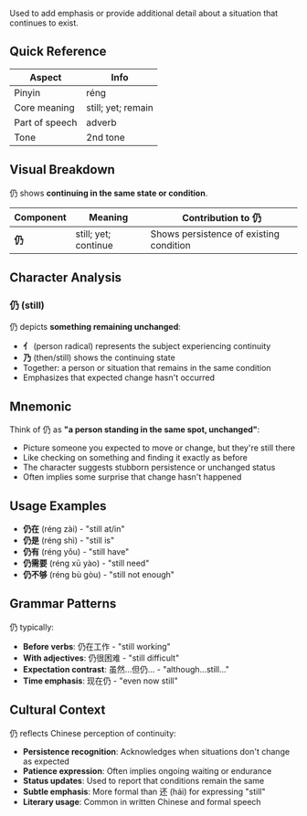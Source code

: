 Used to add emphasis or provide additional detail about a situation that continues to exist.

## Quick Reference

| Aspect         | Info               |
| -------------- | ------------------ |
| Pinyin         | réng               |
| Core meaning   | still; yet; remain |
| Part of speech | adverb             |
| Tone           | 2nd tone           |

## Visual Breakdown

仍 shows **continuing in the same state or condition**.

| Component | Meaning              | Contribution to 仍                      |
| --------- | -------------------- | --------------------------------------- |
| **仍**    | still; yet; continue | Shows persistence of existing condition |

## Character Analysis

### 仍 (still)

仍 depicts **something remaining unchanged**:

- **亻** (person radical) represents the subject experiencing continuity
- **乃** (then/still) shows the continuing state
- Together: a person or situation that remains in the same condition
- Emphasizes that expected change hasn't occurred

## Mnemonic

Think of 仍 as **"a person standing in the same spot, unchanged"**:

- Picture someone you expected to move or change, but they're still there
- Like checking on something and finding it exactly as before
- The character suggests stubborn persistence or unchanged status
- Often implies some surprise that change hasn't happened

## Usage Examples

- **仍在** (réng zài) - "still at/in"
- **仍是** (réng shì) - "still is"
- **仍有** (réng yǒu) - "still have"
- **仍需要** (réng xū yào) - "still need"
- **仍不够** (réng bù gòu) - "still not enough"

## Grammar Patterns

仍 typically:

- **Before verbs**: 仍在工作 - "still working"
- **With adjectives**: 仍很困难 - "still difficult"
- **Expectation contrast**: 虽然...但仍... - "although...still..."
- **Time emphasis**: 现在仍 - "even now still"

## Cultural Context

仍 reflects Chinese perception of continuity:

- **Persistence recognition**: Acknowledges when situations don't change as expected
- **Patience expression**: Often implies ongoing waiting or endurance
- **Status updates**: Used to report that conditions remain the same
- **Subtle emphasis**: More formal than 还 (hái) for expressing "still"
- **Literary usage**: Common in written Chinese and formal speech
